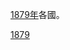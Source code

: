 [[1879年|1879年]]各國。
{{Year by category
| m = 1
| c = 8
| d = 7
| y = 9
| cat = 各國
| sortkey = Country
| in = 
| parent = 依年份劃分的19世紀各國
}}
{{Commons cat|1879 by country}}

[[Category:1870年代各國|1879]]